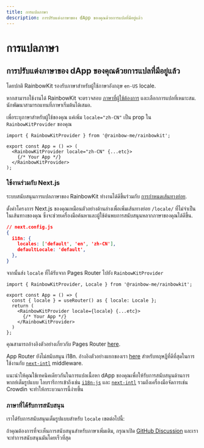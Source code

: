 ```yaml
---
title: การแปลภาษา
description: การปรับแต่งภาษาของ dApp ของคุณด้วยการแปลที่มีอยู่แล้ว
---
```


# การแปลภาษา

## การปรับแต่งภาษาของ dApp ของคุณด้วยการแปลที่มีอยู่แล้ว

โดยปกติ RainbowKit รองรับภาษาสำหรับผู้ใช้ภาษาอังกฤษ `en-US` locale.

หากสามารถใช้งานได้ RainbowKit จะตรวจสอบ [ภาษาที่ผู้ใช้ต้องการ](https://developer.mozilla.org/en-US/docs/Web/API/Navigator/language) และเลือกการแปลที่เหมาะสม. นักพัฒนาสามารถแทนที่ภาษาเริ่มต้นได้เสมอ.

เพื่อระบุภาษาสำหรับผู้ใช้ของคุณ แค่เพิ่ม `locale="zh-CN"` เป็น prop ใน `RainbowKitProvider` ของคุณ

```tsx
import { RainbowKitProvider } from '@rainbow-me/rainbowkit';

export const App = () => (
  <RainbowKitProvider locale="zh-CN" {...etc}>
    {/* Your App */}
  </RainbowKitProvider>
);
```

### ใช้งานร่วมกับ Next.js

ระบบสนับสนุนการแปลภาษาของ RainbowKit ทำงานได้ดีขึ้นร่วมกับ [การกำหนดเส้นทางย่อย](https://nextjs.org/docs/pages/building-your-application/routing/internationalization#sub-path-routing).

ตั้งค่าโครงการ Next.js ของคุณเหมือนตัวอย่างด้านล่างเพื่อเพิ่มเส้นทางย่อย `/locale/` ที่ไม่จำเป็นในเส้นทางของคุณ ซึ่งจะช่วยเครื่องมือค้นหาและผู้ใช้ค้นพบการสนับสนุนหลากภาษาของคุณได้ดีขึ้น.

```json
// next.config.js
{
  i18n: {
    locales: ['default', 'en', 'zh-CN'],
    defaultLocale: 'default',
  },
}
```

จากนั้นส่ง `locale` ที่ได้รับจาก Pages Router ไปยัง `RainbowKitProvider`

```tsx
import { RainbowKitProvider, Locale } from '@rainbow-me/rainbowkit';

export const App = () => {
  const { locale } = useRouter() as { locale: Locale };
  return (
    <RainbowKitProvider locale={locale} {...etc}>
      {/* Your App */}
    </RainbowKitProvider>
  )
};
```

คุณสามารถอ้างอิงตัวอย่างเกี่ยวกับ Pages Router [here](https://github.com/rainbow-me/rainbowkit/tree/main/examples/with-next).

App Router ยังไม่สนับสนุน i18n. อ้างอิงตัวอย่างแยกของเรา [here](https://github.com/rainbow-me/rainbowkit/tree/main/examples/with-next-app-i18n) สำหรับทฤษฎีที่ดีที่สุดในการใช้งานกับ [`next-intl`](https://github.com/amannn/next-intl) middleware.

แนะนำให้คุณใช้เทคนิคเดียวกันในการแปลเนื้อหา dApp ของคุณเพื่อให้รับการสนับสนุนด้านการพากย์เต็มรูปแบบ ไลบรารีการเข้าถึงเช่น [`i18n-js`](https://github.com/fnando/i18n) และ [`next-intl`](https://github.com/amannn/next-intl) รวมถึงเครื่องมือจัดการเช่น Crowdin จะทำให้กระบวนการนี้ง่ายขึ้น

### ภาษาที่ได้รับการสนับสนุน

เราได้รับการสนับสนุนเต็มรูปแบบสำหรับ `locale` เขตต่อไปนี้:

<Table
  header={[
    'Language', 'Region', 'Locale', 'Shortform'
  ]}
  dataTypes={[
    'string', 'string', 'code', 'code'
  ]}
  data={[
    ['English', 'United States 🇺🇸', 'en-US', 'en'],
    ['中文', 'Mainland China 🇨🇳', 'zh-CN', 'zh'],
    ['हिंदी', 'India 🇮🇳', 'hi-IN', 'hi'],
    ['Español', 'Latin America 🌎', 'es-419', 'es'],
    ['Français', 'France 🇫🇷', 'fr-FR', 'fr'],
    ['العربية', 'Middle East 🌍', 'ar-AR', 'ar'],
    ['Português', 'Brazil 🇧🇷', 'pt-BR', 'pt'],
    ['Русский', 'Russia 🇷🇺', 'ru-RU', 'ru'],
    ['Bahasa Indonesia', 'Indonesia 🇮🇩', 'id-ID', 'id'],
    ['日本語', 'Japan 🇯🇵', 'ja-JP', 'ja'],
    ['Türkçe', 'Turkey 🇹🇷', 'tr-TR', 'tr'],
    ['한국어', 'South Korea 🇰🇷', 'ko-KR', 'ko'],
    ['ภาษาไทย', 'Thailand 🇹🇭', 'th-TH', 'th'],
    ['українська', 'Ukraine 🇺🇦', 'uk-UA', 'ua'],
  ]}
/>

ถ้าคุณต้องการที่จะเห็นการสนับสนุนสำหรับภาษาเพิ่มเติม, กรุณาเปิด [GitHub Discussion](https://github.com/rainbow-me/rainbowkit/discussions/new?category=ideas) และเราจะทำการสนับสนุนมันโดยเร็วที่สุด
